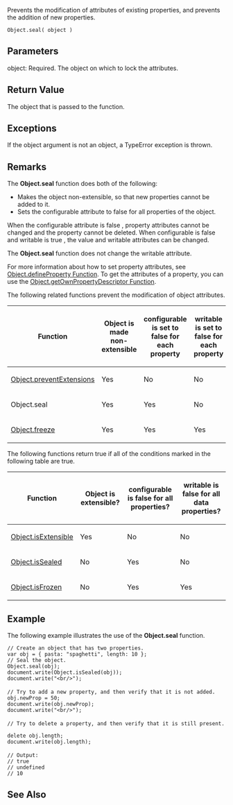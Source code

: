 Prevents the modification of attributes of existing properties, and prevents the addition of new properties.

 Object.seal( object )

==Parameters==
; object: Required. The object on which to lock the attributes.

==Return Value==
The object that is passed to the function.


==Exceptions==
If the object argument is not an object, a TypeError exception is thrown.


==Remarks==
The '''Object.seal''' function does both of the following:

* Makes the object non-extensible, so that new properties cannot be added to it.
* Sets the configurable attribute to false for all properties of the object.
When the configurable attribute is false , property attributes cannot be changed and the property cannot be deleted. When configurable is false and writable is true , the value and writable attributes can be changed.

The '''Object.seal''' function does not change the writable attribute.

For more information about how to set property attributes, see [[javascript/Object/Object.defineProperty|Object.defineProperty Function]]. To get the attributes of a property, you can use the [[javascript/Object/Object.getOwnPropertyDescriptor Function|Object.getOwnPropertyDescriptor Function]].

The following related functions prevent the modification of object attributes.

{| class='wikitable'
|-
! Function
! Object is made non-extensible
! configurable is set to false for each property
! writable is set to false for each property
|-
| [[javascript/Object/Object.preventExtensions|Object.preventExtensions]]
| Yes
| No
| No
|-
| Object.seal
| Yes
| Yes
| No
|-
| [[javascript/Object/Object.freeze|Object.freeze]]
| Yes
| Yes
| Yes
|}
The following functions return true if all of the conditions marked in the following table are true.

{| class='wikitable'
|-
! Function
! Object is extensible?
! configurable is false for all properties?
! writable is false for all data properties?
|-
| [[javascript/Object/Object.isExtensible|Object.isExtensible]]
| Yes
| No
| No
|-
| [[javascript/Object/Object.isSealed|Object.isSealed]]
| No
| Yes
| No
|-
| [[javascript/Object/Object.isFrozen|Object.isFrozen]]
| No
| Yes
| Yes
|}

==Example==
The following example illustrates the use of the '''Object.seal''' function.

 // Create an object that has two properties.
 var obj = { pasta: "spaghetti", length: 10 };
 // Seal the object.
 Object.seal(obj);
 document.write(Object.isSealed(obj));
 document.write("&lt;br/&gt;");
 
 // Try to add a new property, and then verify that it is not added. 
 obj.newProp = 50;
 document.write(obj.newProp);
 document.write("&lt;br/&gt;");
 
 // Try to delete a property, and then verify that it is still present. 
 delete obj.length;
 document.write(obj.length);
 
 // Output:
 // true
 // undefined
 // 10

==See Also==

              

              

              

              

              
